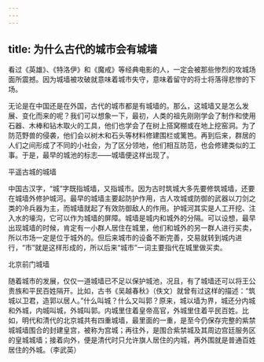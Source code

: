 ```yaml
---
---
---
```

title: 为什么古代的城市会有城墙
---




看过《英雄》、《特洛伊》和《魔戒》等经典电影的人，一定会被那些惨烈的攻城场面所震撼。因为城墙被攻破就意味着城市失守，意味着留守的将士将落得悲惨的下场。

无论是在中国还是在外国，古代的城市都是有城墙的。那么，这城墙又是怎么发展、变化而来的呢？我们可以想象一下，最初，人类的祖先刚刚学会了制作和使用石器、木棒和钻木取火的工具，他们也学会了在树上搭窝棚或在地上挖窑洞。为了防范野兽的侵袭，他们会以树木和石头等材料修建围栏或篱笆。再到后来，群居的人们之间形成了不同的小社会，为了区分领地，他们相互防范，也会修建类似的工事。于是，最早的城池的标志——城墙便这样出现了。

平遥古城的城墙



中国古汉字，“城”字既指城墙，又指城市。因为古时筑城大多先要修筑城墙，还要在城墙外修护城河。最早的城墙主要起防护作用，古人攻城或防御的武器以刀剑之类的冷兵器为主，而城墙就起了有效防御敌人的作用。护城河其实是人工开挖、注入水的壕沟，它可以作为城墙的屏障。城墙是城内和城外的分隔。可以设想，最早出现城墙的时候，肯定有一小群人居住在城里，他们和城外的另一群人进行买卖，所以市场一定是位于城外的。但后来城市的设备不断完善，交易就转到城内进行，“市”就是这样形成的，所以后来“城市”一词主要指代在城里做买卖。

北京前门城墙



随着城市的发展，仅仅一道城墙已不足以保护城池，况且，有了城墙还可以将王公贵族和平民百姓隔开。比如，古书《吴越春秋》（佚文）就曾有过这样的描述：“筑城以卫君，造郭以居人。”什么叫城？什么又叫郭？原来，城以墙为界，城还分内城和外城，内城叫城，外城叫郭。内城里住着皇帝高官，外城里住着平民百姓。比如，明代和清代的北京城共有四重城墙，最里面的一重，是至今仍保存完整的紫禁城城墙围合的封建皇宫，被称为宫城；再往外，是围合紫禁城及其周边宫廷服务区的皇城城墙；接着向外，便是清代时只允许旗人居住的内城，再外围就是普通百姓居住的外城。（李武英）